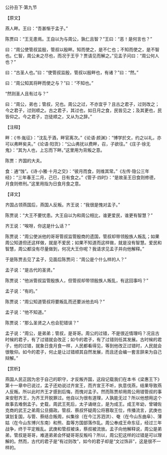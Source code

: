 

公孙丑下·第九节

【原文】

燕人畔。王曰：“吾甚惭于孟子。”

陈贾曰：“王无患焉。王自以为与周公，孰仁且智？”王曰：“恶！是何言也？”

曰：“周公使管叔监殷，管叔以殷畔。知而使之，是不仁也；不知而使之，是不智也。仁智，周公未之尽也，而况于王乎？贾请见而解之。”见孟子问曰：“周公何人也？”

曰：“古圣人也。”曰：“使管叔监殷，管叔以殷畔也，有诸？”曰：“然。”

曰：“周公知其将畔而使之与？”曰：“不知也。”

“然则圣人且有过与？”

曰：“周公，弟也；管叔，兄也。周公之过，不亦宜乎？且古之君子，过则改之；今之君子，过则顺之。古之君子，其过也，如日月之食，民皆见之；及其更也，民皆仰之。今之君子，岂徒顺之，又从为之辞。”

【注释】

畔：《书·胤征》：“沈乱于酒，畔官离次。”《论语·颜渊》：“博学於文，约之以礼，亦可以弗畔矣夫。”《论语·阳货》：“公山弗扰以费畔，召，子欲往。”《庄子·徐无鬼》：“其为人也，上忘而下畔。”这里用为背叛之意。

陈贾：齐国的大夫。

食：通“蚀”。《诗·小雅·十月之交》：“彼月而食，则维其常。”《左传·隐公三年经》：“三年春王二月，己巳，日有食之。”《管子·四时》：“是故圣王日食则修德，月食则修刑。”这里用指为日食月食之意。

【译文】

齐国占领燕国后，燕国人反叛。齐王说：“我很是愧对孟子。”

陈贾说：“大王不要忧患。大王自以为和周公相比，谁更爱民，谁更有智慧？”

齐王说：“唉呀，你这是什么话？”

陈贾说：“周公使派他的哥哥管叔监管殷商的遗国，管叔却带领殷族人叛乱；如果周公知道但还这样做，就是不爱民；如果不知道而这样做，就是没有智慧。爱民和智慧，周公都没有尽量做到，何况大王你呢？我请求见孟子并向他解释。”

于是陈贾去见了孟子，见面后陈贾问：“周公是个什么样的人？”

孟子说：“是古代的圣贤。”

陈贾说：“他派管叔监管殷族人，但管叔却带领殷族人叛乱，有这回事吗？”

孟子说：“有的。”

陈贾说：“周公知道管叔将要叛乱而还要派他去吗？”

孟子说：“他不知道。”

陈贾说：“那么圣贤之人也会犯错误？”

孟子说：“周公，是弟弟；管叔，是哥哥。周公的过错，不是很近情理吗？况且古时候的君子，有了过错就会改正；如今的君子，有了过错则任其发展。古时候的君子，他的过错，就象日食月食一样，人民都看得见，等到他改正过错时，人民就会很敬仰。如今的君子，何止是让过错顺其自然发展，而且还会编一套言辞来为自己辩解。”

【赏析】

燕国人民正因为忠于自己的职守，才反叛齐国，这段记载我们在本书《梁惠王下》第十一章中已说过，孟子还劝说过齐宣王，而齐宣王不听，执意伐燕，结果导致燕人反叛。所以此时齐王才感到后悔，而愧对孟子。然而陈贾却用周公用错管叔的事来安慰齐王，为齐王开脱罪过。他自以为很有道理，人孰能无过？所以他想用这个故事去难倒孟子。史载，周武王死后，太子诵继立，是为成王。成王年幼，曾辅佐克商的武王之弟周公旦摄政。管叔、蔡叔怀疑周公将篡取王位，传播流言，武庚也谋划复国，与管、蔡结合叛周，纠集徐（在今江苏泗洪）、奄（在今山东曲阜）、薄姑（在今山东博兴东南）和熊、盈等方国部落作乱。周公奉成王命东征，经过三年战争，终于平定叛乱。武庚和管叔被诛，蔡叔被流放。孟子向他解释说，周公是弟弟，管叔是哥哥，难道弟弟会怀疑哥哥反叛吗？所以，周公犯这样的过错是可以理解的。然而，古代的君子是“有过则改”，如今的君子却是“文过饰非”，这是很不一样的。


